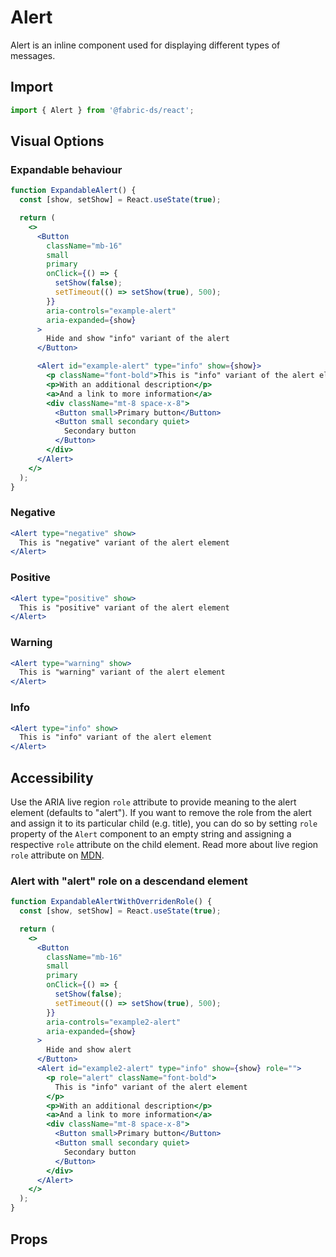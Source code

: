 
# Alert

Alert is an inline component used for displaying different types of messages.

## Import

```js
import { Alert } from '@fabric-ds/react';
```

## Visual Options

### Expandable behaviour

```jsx example
function ExpandableAlert() {
  const [show, setShow] = React.useState(true);

  return (
    <>
      <Button
        className="mb-16"
        small
        primary
        onClick={() => {
          setShow(false);
          setTimeout(() => setShow(true), 500);
        }}
        aria-controls="example-alert"
        aria-expanded={show}
      >
        Hide and show "info" variant of the alert
      </Button>

      <Alert id="example-alert" type="info" show={show}>
        <p className="font-bold">This is "info" variant of the alert element</p>
        <p>With an additional description</p>
        <a>And a link to more information</a>
        <div className="mt-8 space-x-8">
          <Button small>Primary button</Button>
          <Button small secondary quiet>
            Secondary button
          </Button>
        </div>
      </Alert>
    </>
  );
}
```

### Negative

```jsx example
<Alert type="negative" show>
  This is "negative" variant of the alert element
</Alert>
```

### Positive

```jsx example
<Alert type="positive" show>
  This is "positive" variant of the alert element
</Alert>
```

### Warning

```jsx example
<Alert type="warning" show>
  This is "warning" variant of the alert element
</Alert>
```

### Info

```jsx example
<Alert type="info" show>
  This is "info" variant of the alert element
</Alert>
```

## Accessibility

Use the ARIA live region `role` attribute to provide meaning to the alert
element (defaults to "alert"). If you want to remove the role from the alert and
assign it to its particular child (e.g. title), you can do so by setting `role`
property of the `Alert` component to an empty string and assigning a respective
`role` attribute on the child element. Read more about live region `role`
attribute on
[MDN](https://developer.mozilla.org/en-US/docs/Web/Accessibility/ARIA/ARIA_Live_Regions#roles_with_implicit_live_region_attributes).

### Alert with "alert" role on a descendand element

```jsx example
function ExpandableAlertWithOverridenRole() {
  const [show, setShow] = React.useState(true);

  return (
    <>
      <Button
        className="mb-16"
        small
        primary
        onClick={() => {
          setShow(false);
          setTimeout(() => setShow(true), 500);
        }}
        aria-controls="example2-alert"
        aria-expanded={show}
      >
        Hide and show alert
      </Button>
      <Alert id="example2-alert" type="info" show={show} role="">
        <p role="alert" className="font-bold">
          This is "info" variant of the alert element
        </p>
        <p>With an additional description</p>
        <a>And a link to more information</a>
        <div className="mt-8 space-x-8">
          <Button small>Primary button</Button>
          <Button small secondary quiet>
            Secondary button
          </Button>
        </div>
      </Alert>
    </>
  );
}
```

## Props

```props packages/alert/src/component.tsx

```
